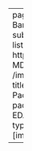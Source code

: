 ---
pagetitle: Projects | Jake Barnabe
title: Projects
subtitle: "Still in progress..."
listing:
  contents:
    - path: https://github.com/UBC-MDS/quanteda
      image: /images/quanteda_logo.png
      title: "quanteda Python Package"
      description: "A package for simplifying the EDA of time-series data!"
  type: grid
  feed: true
  fields: [image, title, description]

---